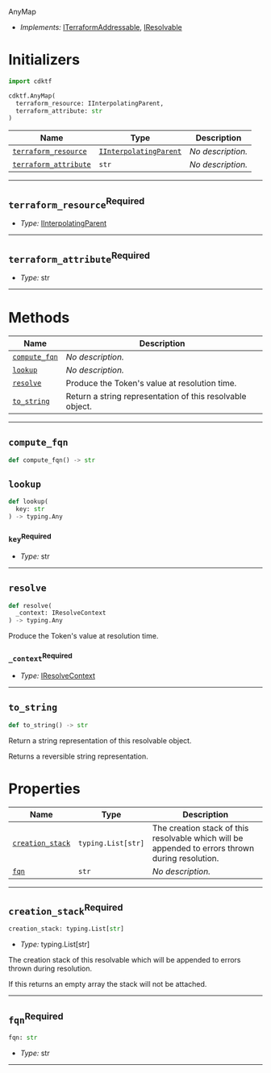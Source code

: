  AnyMap <a name="AnyMap" id="cdktf.AnyMap"></a>

- *Implements:* <a href="#cdktf.ITerraformAddressable">ITerraformAddressable</a>, <a href="#cdktf.IResolvable">IResolvable</a>

# Initializers <a name="Initializers" id="cdktf.AnyMap.Initializer"></a>

```python
import cdktf

cdktf.AnyMap(
  terraform_resource: IInterpolatingParent,
  terraform_attribute: str
)
```

| **Name** | **Type** | **Description** |
| --- | --- | --- |
| <code><a href="#cdktf.AnyMap.Initializer.parameter.terraformResource">terraform_resource</a></code> | <code><a href="#cdktf.IInterpolatingParent">IInterpolatingParent</a></code> | *No description.* |
| <code><a href="#cdktf.AnyMap.Initializer.parameter.terraformAttribute">terraform_attribute</a></code> | <code>str</code> | *No description.* |

---

## `terraform_resource`<sup>Required</sup> <a name="terraform_resource" id="cdktf.AnyMap.Initializer.parameter.terraformResource"></a>

- *Type:* <a href="#cdktf.IInterpolatingParent">IInterpolatingParent</a>

---

## `terraform_attribute`<sup>Required</sup> <a name="terraform_attribute" id="cdktf.AnyMap.Initializer.parameter.terraformAttribute"></a>

- *Type:* str

---

# Methods <a name="Methods" id="Methods"></a>

| **Name** | **Description** |
| --- | --- |
| <code><a href="#cdktf.AnyMap.computeFqn">compute_fqn</a></code> | *No description.* |
| <code><a href="#cdktf.AnyMap.lookup">lookup</a></code> | *No description.* |
| <code><a href="#cdktf.AnyMap.resolve">resolve</a></code> | Produce the Token's value at resolution time. |
| <code><a href="#cdktf.AnyMap.toString">to_string</a></code> | Return a string representation of this resolvable object. |

---

## `compute_fqn` <a name="compute_fqn" id="cdktf.AnyMap.computeFqn"></a>

```python
def compute_fqn() -> str
```

## `lookup` <a name="lookup" id="cdktf.AnyMap.lookup"></a>

```python
def lookup(
  key: str
) -> typing.Any
```

### `key`<sup>Required</sup> <a name="key" id="cdktf.AnyMap.lookup.parameter.key"></a>

- *Type:* str

---

## `resolve` <a name="resolve" id="cdktf.AnyMap.resolve"></a>

```python
def resolve(
  _context: IResolveContext
) -> typing.Any
```

Produce the Token's value at resolution time.

### `_context`<sup>Required</sup> <a name="_context" id="cdktf.AnyMap.resolve.parameter._context"></a>

- *Type:* <a href="#cdktf.IResolveContext">IResolveContext</a>

---

## `to_string` <a name="to_string" id="cdktf.AnyMap.toString"></a>

```python
def to_string() -> str
```

Return a string representation of this resolvable object.

Returns a reversible string representation.


# Properties <a name="Properties" id="Properties"></a>

| **Name** | **Type** | **Description** |
| --- | --- | --- |
| <code><a href="#cdktf.AnyMap.property.creationStack">creation_stack</a></code> | <code>typing.List[str]</code> | The creation stack of this resolvable which will be appended to errors thrown during resolution. |
| <code><a href="#cdktf.AnyMap.property.fqn">fqn</a></code> | <code>str</code> | *No description.* |

---

## `creation_stack`<sup>Required</sup> <a name="creation_stack" id="cdktf.AnyMap.property.creationStack"></a>

```python
creation_stack: typing.List[str]
```

- *Type:* typing.List[str]

The creation stack of this resolvable which will be appended to errors thrown during resolution.

If this returns an empty array the stack will not be attached.

---

## `fqn`<sup>Required</sup> <a name="fqn" id="cdktf.AnyMap.property.fqn"></a>

```python
fqn: str
```

- *Type:* str

---

